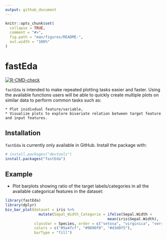 ```yaml
---
output: github_document
---
```


<!-- README.md is generated from README.Rmd. Please edit that file -->

```r
knitr::opts_chunk$set(
  collapse = TRUE,
  comment = "#>",
  fig.path = "man/figures/README-",
  out.width = "100%"
)
```

# fastEda

<!-- badges: start -->
[![R-CMD-check](https://github.com/Curious-Joe/fastEda/workflows/R-CMD-check/badge.svg)](https://github.com/Curious-Joe/fastEda/actions)
<!-- badges: end -->

`fastEda` is intended to make repeated plotting tasks easier and faster. 
    Using the available functions users will be able to quickly create multiple plots on similar data to perform common tasks such as:
    
    * Plot inidivdual feature/variable,
    * Visualize plots to explore bivariate relation between target feature and input features.

## Installation

`fastEda` is currently only available in GitHub. Install the package with:

``` r
# install.packages("devtools")
install.packages("fastEda")
```

## Example

* Plot barplots showing ratio of the target labels/categories in all the available categorical features in the dataset:

```r
library(fastEda)
library(dplyr)
biv_bar_plot(dataset = iris %>%
               mutate(Sepal_Width_Categorie = ifelse(Sepal.Width < 
                                              mean(iris$Sepal.Width), 'Low', 'High')),
             classVar = Species, order = c("setosa", "virginica", "versicolor"), 
             colors = c("#5a4fcf", "#9890f0", "#d3d0f5"),
             barType = "fill")


```

